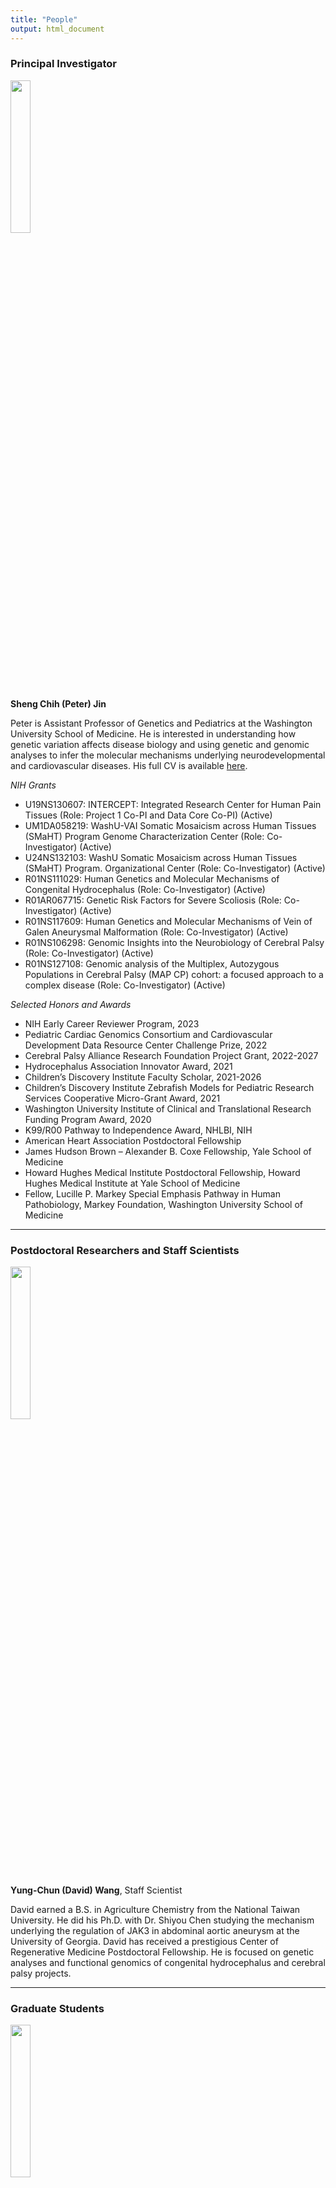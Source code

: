 ```yaml
---
title: "People"
output: html_document
---
```


### Principal Investigator

<img src="images/Jin_Peter.png" style="width:25%; border:0; margin-right: 20px" align="top">

__Sheng Chih (Peter) Jin__

Peter is Assistant Professor of Genetics and Pediatrics at the Washington University School of Medicine. He is interested in understanding how genetic variation affects disease biology and using genetic and genomic analyses to infer the molecular mechanisms underlying neurodevelopmental and cardiovascular diseases. His full CV is available [here](files/CV-WUSM-CV-format-08-08-2023.pdf).

*NIH Grants*

* U19NS130607: INTERCEPT: Integrated Research Center for Human Pain Tissues (Role: Project 1 Co-PI and Data Core Co-PI) (Active)
* UM1DA058219: WashU-VAI Somatic Mosaicism across Human Tissues (SMaHT) Program Genome Characterization Center (Role: Co-Investigator) (Active)
* U24NS132103: WashU Somatic Mosaicism across Human Tissues (SMaHT) Program. Organizational Center (Role: Co-Investigator) (Active)
* R01NS111029: Human Genetics and Molecular Mechanisms of Congenital Hydrocephalus (Role: Co-Investigator) (Active)
* R01AR067715: Genetic Risk Factors for Severe Scoliosis (Role: Co-Investigator) (Active)
* R01NS117609: Human Genetics and Molecular Mechanisms of Vein of Galen Aneurysmal Malformation (Role: Co-Investigator) (Active)   
* R01NS106298: Genomic Insights into the Neurobiology of Cerebral Palsy (Role: Co-Investigator) (Active)
* R01NS127108: Genomic analysis of the Multiplex, Autozygous Populations in Cerebral Palsy (MAP CP) cohort: a focused approach to a complex disease (Role: Co-Investigator) (Active)

*Selected Honors and Awards*

* NIH Early Career Reviewer Program, 2023
* Pediatric Cardiac Genomics Consortium and Cardiovascular Development Data Resource Center Challenge Prize, 2022
* Cerebral Palsy Alliance Research Foundation Project Grant, 2022-2027 
* Hydrocephalus Association Innovator Award, 2021
* Children's Discovery Institute Faculty Scholar, 2021-2026
* Children’s Discovery Institute Zebrafish Models for Pediatric Research Services Cooperative Micro-Grant Award, 2021
* Washington University Institute of Clinical and Translational Research Funding Program Award, 2020
* K99/R00 Pathway to Independence Award, NHLBI, NIH
* American Heart Association Postdoctoral Fellowship
* James Hudson Brown – Alexander B. Coxe Fellowship, Yale School of Medicine
* Howard Hughes Medical Institute Postdoctoral Fellowship, Howard Hughes Medical Institute at Yale School of Medicine
* Fellow, Lucille P. Markey Special Emphasis Pathway in Human Pathobiology, Markey Foundation, Washington University School of Medicine

-----

### Postdoctoral Researchers and Staff Scientists

<img src="images/David.jpeg" style="width:25%; border:0; margin-right: 20px" align="top">

__Yung-Chun (David) Wang__,
Staff Scientist

David earned a B.S. in Agriculture Chemistry from the National Taiwan University. He did his Ph.D. with Dr. Shiyou Chen studying the mechanism underlying the regulation of JAK3 in abdominal aortic aneurysm at the University of Georgia. David has received a prestigious Center of Regenerative Medicine Postdoctoral Fellowship. He is focused on genetic analyses and functional genomics of congenital hydrocephalus and cerebral palsy projects.


-----

### Graduate Students

<img src="images/Zhao_S.jpg" style="width:25%; border:0; margin-right: 20px" align="top">

__Shujuan Zhao__,
Ph.D. Candidate and Markey Pathway Fellow (Molecular Genetics and Genomics)(Joint with Kris Kahle at MGH)

Shujuan is a 5th year Ph.D. student at Washington University in St. Louis. She completed her BS in Pharmaceutical Engineering at the Central South University. She is working with Dr. Jin and Dr. Kahle at Massachusetts General Hospital to figure out the genetic etiology and molecular mechanisms of Vein of Galen aneurysmal malformation and Moyamoya disease.

<img src="images/Julie.png" style="width:25%; border:0; margin-right: 20px" align="top">

__Julie Choi__,
Ph.D. Candidate and T32 GATP/Precision Medicine Pathway Fellow (Human & Statistical Genetics)(Joint with Jeff Milbrandt)

Julie is a 3rd year Ph.D. student at Washington University in St. Louis. She completed her BS in Biology and Public Health at the University of Texas at Austin. She is working with Dr. Jin and Dr. Jeff Milbrandt to figure out the genetic etiology and molecular mechanisms of hereditary neuropathy. 

<img src="images/Nahyun.jpg" style="width:25%; border:0; margin-right: 20px" align="top">

__Nahyun Kong__,
Ph.D. Candidate and Mogam Science Scholar/Precision Medicine Pathway Fellow (Human & Statistical Genetics)

Nahyun is a 3rd year Ph.D. student at Washington University in St. Louis. She completed her BS in Biological Sciences at the Korea Advanced Institute of Science and Technology. She is developing genomic apporaches to figure out the genetic etiology and molecular mechanisms of rare movement disorders.

<img src="images/Wendy_Dong.jpeg" style="width:25%; border:0; margin-right: 20px" align="top">

__Wendy Dong__,
MSTP Candidate and T32 Fellow (Computational and Systems Biology)(Joint with Jeff Milbrandt)

Wendy is a 3rd year MD/PhD student at Washington University in St. Louis. She completed her BS in Biomedical Engineering at the Duke University. She is co-mentored by Dr. Jeffery Milbrandt and Dr. Jin to elucidate comprehensive molecular/cellular phenotypes that underlie human pain transduction, transmission, and processing. 

<img src="images/ZitianTang.png" style="width:25%; border:0; margin-right: 20px" align="top">

__Zitian Tang__,
Ph.D. Student and Precision Medicine Pathway Fellow (Biomedical Informatics & Data Science)

Zitian is a 2nd year PhD student at Washington University in St. Louis. She completed her BS in Biomedical Engineering and Computer Science at the Georgia Institute of Technology. She is developing computational strategies and tools to elucidate the impact of short tandem repeats and contribute to the somatic variation catalog for the Somatic Mosaicism Across Human Tissues consortium.

<img src="images/Jenna_Ulibarri.png" style="width:25%; border:0; margin-right: 20px" align="top">

__Jenna Ulibarri__,
Ph.D. Student (Molecular Genetics and Genomics)

Jenna is a 2nd year PhD student at Washington University in St. Louis. She completed her BS in Biology at the University of New Mexico-Albuquerque. She is developing computational and functional genomic strategies to elucidate the impact of copy number variations and contribute to the somatic variation catalog for the Somatic Mosaicism Across Human Tissues consortium.



-----

### Staff

<img src="images/Elvisa.jpg" style="width:25%; border:0; margin-right: 20px" align="top">

__Elvisa Mehinovic__,
Bioinformaticist 

Elle is a bioinformaticist and master's student at Washington University in St. Louis. She completed a BS degree in computational biology at Webster University. Her favorite hobbies include cuddling with her cat and drawing.  

<img src="images/AndrewRuttenberg.jpeg" style="width:25%; border:0; margin-right: 20px" align="top">

__Andrew Ruttenberg__,
Research Technician II

Andrew is a research technician at Washington University in St. Louis after getting his BS in Computer Science and Mathematics there. He is studying the role de novo structural variants play in neurodevelopment movement disorders.

-----

### Rotation Students and Interns

<img src="images/Emma_Casey.jpeg" style="width:25%; border:0; margin-right: 20px" align="top">

__Emma Casey__,
Rotation Student (Molecular Genetics and Genomics)


<img src="images/Tugce.jpeg" style="width:25%; border:0; margin-right: 20px" align="top">

__Tugce Iyiyol__,
Undergraduate Student (WashU PreMed)

-----

### Lab Pets

__Ziggy__

<img src="images/Ziggy.jpg" style="width:25%; border:0; margin-right: 20px" align="top">

-----

### Alumni

__Justin Chen__ - Rotation Student (Computational and Systems Biology), 2023/04 - 2023/07, currently graduate student in Ting Wang's lab.

__Po-Ying Fu__ - Bioinformaticist, 2020/06 - 2023/04

__Yu-Liang Yeh__ - Rotation Student (Biomedical Informatics & Data Science), 2023/01 - 2023/04, currently graduate student in Michael Meers's lab.

__Devin Qiu__ - Research Assistant, 2022/07 - 2022/12; currently graduate student at Van Andel Institute.

__Ai Zhang__ - Rotation Student (Human & Statistical Genetics), 2022/09 - 2022/11; currently graduate student in Gautam Dantas's lab.

__Vincent Gillespie__ - Rotation Student (Molecular Genetics and Genomics), 2022/07 - 2022/09; currently graduate student in Gautam Dantas's lab.

__Athziri Marcial Rodriguez__ - McDonnell Genome Institute OGR Summer Student, 2022/06 - 2022/08; currently a junior at St. Olaf College.

__Cabria Shelton__ - McDonnell Genome Institute OGR Summer Student, 2022/06 - 2022/08; currently a Neuroprep Scholar at WashU.

__Max Wrubel__ - McDonnell Genome Institute OGR Post-Baccalaureate Extensive Study Student, 2021/11 - 2022/07; currrently bioinformatician in Alison Goate lab at Mount Sinai.

__Yuxiao Xu__ - Rotation Student (WashU MSTP), 2022/05 - 2022/06; currently graduate student in Mayssa Mokalled's lab.

__Lei Lu__ - Rotation Student (Computer Science & Engineering), 2022/01 - 2022/02; currently graduate student at Northeastern University.

__Mariam Khanfar__ - Rotation Student (Human & Statistical Genetics), 2021/09 - 2021/12; currently graduate student in Malachi Griffith's lab.

__Kuangying Yang__ - Rotation Student (Human & Statistical Genetics), 2021/09 - 2021/12; currently graduate student in Angela Hirbe's lab.

__Xiaobing (Dean) Yu__ - Master's student (Computer Science & Engineering), 2021/03 - 2021/11; currently graduate student at WashU.

__Prashant Kumar Kuntala__ - Rotation Student (Computational and Systems Biology), 2021/09 - 2021/11; currently graduate student in Ting Wang's lab. 

__Kareena Joshipura__ - Mount Holyoke College's Lynk Fellow, 2021/04 - 2021/09; currently a software engineer at Capgemini.

__Changfeng Chen__ - Rotation Student (Molecular Cell Biology), 2021/02 - 2021/04; currently graduate student in Benjamin Humphreys's lab.

__Jian Ryou__ - Rotation Student (Human & Statistical Genetics), 2020/11 - 2021/02; currently graduate student in Gautam Dantas's lab.

__Sam Peters__ - Master's student (Bioinformatics and Computational Biology at SLU), 2020/05 - 2021/04; currently Master's student at SLU.

__Spencer King__ - Master's student (Computer Science & Engineering), 2020/05 - 2021/05; currently data scientist at Geneoscopy.

__Shohaib Shaffiey__ - Master's student (Computer Science & Engineering), 2021/02 - 2021/05; currently Master's student at WashU.

